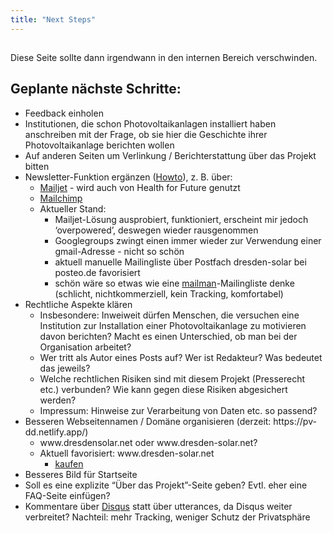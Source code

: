 ```yaml
---
title: "Next Steps"
---
```


::: {.callout-note}
## 
Diese Seite sollte dann irgendwann in den internen Bereich verschwinden.
:::


## Geplante nächste Schritte:
* Feedback einholen
* Institutionen, die schon Photovoltaikanlagen installiert haben anschreiben mit der Frage, ob sie hier die Geschichte ihrer Photovoltaikanlage berichten wollen
* Auf anderen Seiten um Verlinkung / Berichterstattung über das Projekt bitten
* Newsletter-Funktion ergänzen ([Howto](https://quarto.org/docs/websites/website-blog.html#subscriptions)), z. B. über:
  + [Mailjet](https://www.mailjet.com/pricing/) - wird auch von Health for Future genutzt
  + [Mailchimp](https://mailchimp.com/de/?currency=EUR)
  + Aktueller Stand: 
    - Mailjet-Lösung ausprobiert, funktioniert, erscheint mir jedoch 'overpowered', deswegen wieder rausgenommen
    - Googlegroups zwingt einen immer wieder zur Verwendung einer gmail-Adresse - nicht so schön
    - aktuell manuelle Mailingliste über Postfach dresden-solar bei posteo.de favorisiert
    - schön wäre so etwas wie eine [mailman](http://www.list.org/)-Mailingliste denke (schlicht, nichtkommerziell, kein Tracking, komfortabel)
* Rechtliche Aspekte klären
  + Insbesondere: Inweiweit dürfen Menschen, die versuchen eine Institution zur Installation einer Photovoltaikanlage zu motivieren davon berichten? Macht es einen Unterschied, ob man bei der Organisation arbeitet? 
  + Wer tritt als Autor eines Posts auf? Wer ist Redakteur? Was bedeutet das jeweils?
  + Welche rechtlichen Risiken sind mit diesem Projekt (Presserecht etc.) verbunden? Wie kann gegen diese Risiken abgesichert werden?
  + Impressum: Hinweise zur Verarbeitung von Daten etc. so passend?
* Besseren Webseitennamen / Domäne organisieren (derzeit: https://pv-dd.netlify.app/)
  + www.dresdensolar.net oder www.dresden-solar.net?
  + Aktuell favorisiert: www.dresden-solar.net
    - [kaufen](https://domains.google.com/registrar/search?searchTerm=dresden-solar.net&hl=en&tab=1)
* Besseres Bild für Startseite
* Soll es eine explizite "Über das Projekt"-Seite geben? Evtl. eher eine FAQ-Seite einfügen?
* Kommentare über [Disqus](https://help.disqus.com/en/articles/1717112-universal-embed-code) statt über utterances, da Disqus weiter verbreitet? Nachteil: mehr Tracking, weniger Schutz der Privatsphäre